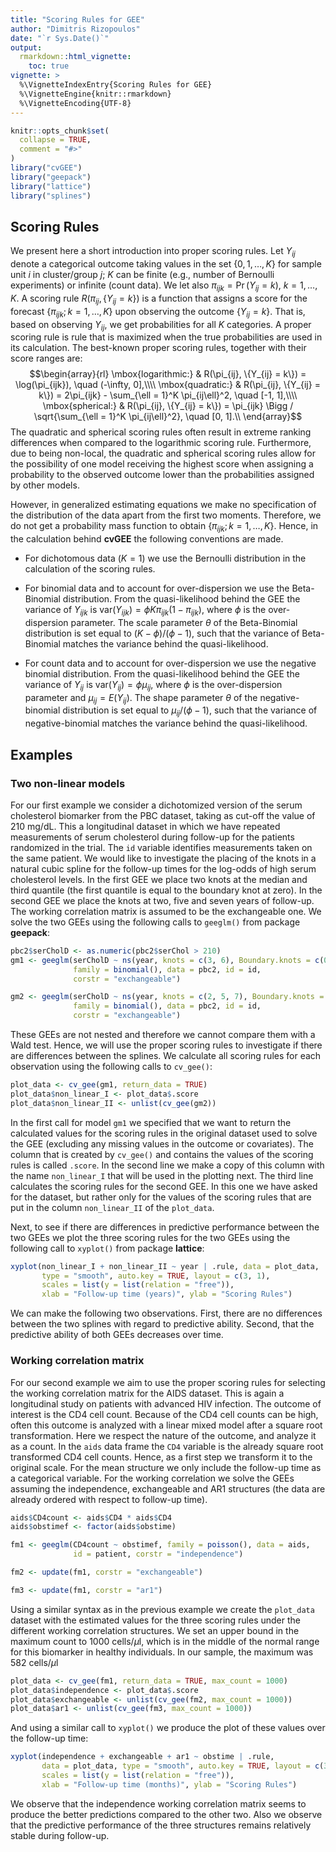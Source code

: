 ```yaml
---
title: "Scoring Rules for GEE"
author: "Dimitris Rizopoulos"
date: "`r Sys.Date()`"
output:
  rmarkdown::html_vignette:
    toc: true
vignette: >
  %\VignetteIndexEntry{Scoring Rules for GEE}
  %\VignetteEngine{knitr::rmarkdown}
  %\VignetteEncoding{UTF-8}
---
```


```r
knitr::opts_chunk$set(
  collapse = TRUE,
  comment = "#>"
)
library("cvGEE")
library("geepack")
library("lattice")
library("splines")
```

## Scoring Rules
We present here a short introduction into proper scoring rules. Let $Y_{ij}$ denote a categorical outcome taking values in the set $\{0, 1, \ldots, K\}$ for sample unit $i$ in cluster/group $j$; $K$ can be finite (e.g., number of Bernoulli experiments) or infinite (count data). We let also $\pi_{ijk} = \Pr(Y_{ij} = k)$, $k = 1, \ldots, K$. A scoring rule $R(\pi_{ij}, \{Y_{ij} = k\})$ is a function that assigns a score for the forecast $\{\pi_{ijk}; k = 1, \ldots, K\}$ upon observing the outcome $\{Y_{ij} = k\}$. That is, based on observing $Y_{ij}$, we get probabilities for all $K$ categories. A proper scoring rule is rule that is maximized when the true probabilities are used in its calculation. The best-known proper scoring rules, together with their score ranges are:
$$\begin{array}{rl}
\mbox{logarithmic:} & R(\pi_{ij}, \{Y_{ij} = k\}) = \log(\pi_{ijk}), \quad (-\infty, 0],\\\\
\mbox{quadratic:} & R(\pi_{ij}, \{Y_{ij} = k\}) = 2\pi_{ijk} - \sum_{\ell = 1}^K \pi_{ij\ell}^2, \quad [-1, 1],\\\\
\mbox{spherical:} & R(\pi_{ij}, \{Y_{ij} = k\}) = \pi_{ijk} \Bigg / \sqrt{\sum_{\ell = 1}^K \pi_{ij\ell}^2}, \quad [0, 1].\\
\end{array}$$
The quadratic and spherical scoring rules often result in extreme ranking differences when compared to the logarithmic scoring rule. Furthermore, due to being non-local, the quadratic and spherical scoring rules allow for the possibility of one model receiving the highest score when assigning a probability to the observed outcome lower than the probabilities assigned by other models.

However, in generalized estimating equations we make no specification of the distribution of the data apart from the first two moments. Therefore, we do not get a probability mass function to obtain $\{\pi_{ijk}; k = 1, \ldots, K\}$. Hence, in the calculation behind **cvGEE** the following conventions are made.

- For dichotomous data ($K = 1$) we use the Bernoulli distribution in the calculation of the scoring rules.

- For binomial data and to account for over-dispersion we use the Beta-Binomial distribution. From the quasi-likelihood behind the GEE the variance of $Y_{ijk}$ is $\mbox{var}(Y_{ijk}) = \phi K \pi_{ijk} (1 - \pi_{ijk})$, where $\phi$ is the over-dispersion parameter. The scale parameter $\theta$ of the Beta-Binomial distribution is set equal to $(K - \phi) / (\phi - 1)$, such that the variance of Beta-Binomial matches the variance behind the quasi-likelihood.

- For count data and to account for over-dispersion we use the negative binomial distribution. From the quasi-likelihood behind the GEE the variance of $Y_{ij}$ is $\mbox{var}(Y_{ij}) = \phi \mu_{ij}$, where $\phi$ is the over-dispersion parameter and $\mu_{ij} = E(Y_{ij})$. The shape parameter $\theta$ of the negative-binomial distribution is set equal to $\mu_{ij} / (\phi - 1)$, such that the variance of negative-binomial matches the variance behind the quasi-likelihood.
 
## Examples
### Two non-linear models
For our first example we consider a dichotomized version of the serum cholesterol biomarker from the PBC dataset, taking as cut-off the value of 210 mg/dL. This a longitudinal dataset in which we have repeated measurements of serum cholesterol during follow-up for the patients randomized in the trial. The `id` variable identifies measurements taken on the same patient. We would like to investigate the placing of the knots in a natural cubic spline for the follow-up times for the log-odds of high serum cholesterol levels. In the first GEE we place two knots at the median and third quantile (the first quantile is equal to the boundary knot at zero). In the second GEE we place the knots at two, five and seven years of follow-up. The working correlation matrix is assumed to be the exchangeable one. We solve the two GEEs using the following calls to `geeglm()` from package **geepack**:
```r
pbc2$serCholD <- as.numeric(pbc2$serChol > 210)
gm1 <- geeglm(serCholD ~ ns(year, knots = c(3, 6), Boundary.knots = c(0, 10)) * drug, 
              family = binomial(), data = pbc2, id = id, 
              corstr = "exchangeable")

gm2 <- geeglm(serCholD ~ ns(year, knots = c(2, 5, 7), Boundary.knots = c(0, 10)) * drug, 
              family = binomial(), data = pbc2, id = id, 
              corstr = "exchangeable")
```

These GEEs are not nested and therefore we cannot compare them with a Wald test. Hence, we will use the proper scoring rules to investigate if there are differences between the splines. We calculate all scoring rules for each observation using the following calls to `cv_gee()`:
```r
plot_data <- cv_gee(gm1, return_data = TRUE)
plot_data$non_linear_I <- plot_data$.score
plot_data$non_linear_II <- unlist(cv_gee(gm2))
```

In the first call for model `gm1` we specified that we want to return the calculated values for the scoring rules in the original dataset used to solve the GEE (excluding any missing values in the outcome or covariates). The column that is created by `cv_gee()` and contains the values of the scoring rules is called `.score`. In the second line we make a copy of this column with the name `non_linear_I` that will be used in the plotting next. The third line calculates the scoring rules for the second GEE. In this one we have asked for the dataset, but rather only for the values of the scoring rules that are put in the column `non_linear_II` of the `plot_data`.

Next, to see if there are differences in predictive performance between the two GEEs we plot the three scoring rules for the two GEEs using the following call to `xyplot()` from package **lattice**:
```r
xyplot(non_linear_I + non_linear_II ~ year | .rule, data = plot_data, 
       type = "smooth", auto.key = TRUE, layout = c(3, 1),
       scales = list(y = list(relation = "free")),
       xlab = "Follow-up time (years)", ylab = "Scoring Rules")
```

We can make the following two observations. First, there are no differences between the two splines with regard to predictive ability. Second, that the predictive ability of both GEEs decreases over time.

### Working correlation matrix
For our second example we aim to use the proper scoring rules for selecting the working correlation matrix for the AIDS dataset. This is again a longitudinal study on patients with advanced HIV infection. The outcome of interest is the CD4 cell count. Because of the CD4 cell counts can be high, often this outcome is analyzed with a linear mixed model after a square root transformation. Here we respect the nature of the outcome, and analyze it as a count. In the `aids` data frame the `CD4` variable is the already square root transformed CD4 cell counts. Hence, as a first step we transform it to the original scale. For the mean structure we only include the follow-up time as a categorical variable. For the working correlation we solve the GEEs assuming the independence, exchangeable and AR1 structures (the data are already ordered with respect to follow-up time).
```r
aids$CD4count <- aids$CD4 * aids$CD4
aids$obstimef <- factor(aids$obstime)

fm1 <- geeglm(CD4count ~ obstimef, family = poisson(), data = aids, 
              id = patient, corstr = "independence")

fm2 <- update(fm1, corstr = "exchangeable")

fm3 <- update(fm1, corstr = "ar1")
```

Using a similar syntax as in the previous example we create the `plot_data` dataset with the estimated values for the three scoring rules under the different working correlation structures. We set an upper bound in the maximum count to 1000 cells/$\mu \mbox{l}$, which is in the middle of the normal range for this biomarker in healthy individuals. In our sample, the maximum was 582 cells/$\mu \mbox{l}$
```r
plot_data <- cv_gee(fm1, return_data = TRUE, max_count = 1000)
plot_data$independence <- plot_data$.score
plot_data$exchangeable <- unlist(cv_gee(fm2, max_count = 1000))
plot_data$ar1 <- unlist(cv_gee(fm3, max_count = 1000))
```

And using a similar call to `xyplot()` we produce the plot of these values over the follow-up time:
```r
xyplot(independence + exchangeable + ar1 ~ obstime | .rule, 
       data = plot_data, type = "smooth", auto.key = TRUE, layout = c(3, 1),
       scales = list(y = list(relation = "free")),
       xlab = "Follow-up time (months)", ylab = "Scoring Rules")
```

We observe that the independence working correlation matrix seems to produce the better predictions compared to the other two. Also we observe that the predictive performance of the three structures remains relatively stable during follow-up.